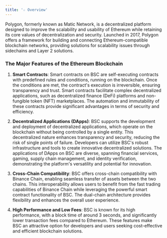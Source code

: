 ```yaml
---
title: '☆ Overview'
---
```


Polygon, formerly known as Matic Network, is a decentralized platform designed to improve the scalability and usability of Ethereum while retaining its core values of decentralization and security. Launched in 2017, Polygon offers a framework for building and connecting Ethereum-compatible blockchain networks, providing solutions for scalability issues through sidechains and Layer 2 solutions.
### The Major Features of the Ethereum Blockchain

1. **Smart Contracts**: Smart contracts on BSC are self-executing contracts with predefined rules and conditions, running on the blockchain. Once the conditions are met, the contract's execution is irreversible, ensuring transparency and trust. Smart contracts facilitate complex decentralized applications, such as decentralized finance (DeFi) platforms and non-fungible token (NFT) marketplaces. The automation and immutability of these contracts provide significant advantages in terms of security and efficiency.

2. **Decentralized Applications (DApps)**: BSC supports the development and deployment of decentralized applications, which operate on the blockchain without being controlled by a single entity. This decentralized nature enhances transparency and security, reducing the risk of single points of failure. Developers can utilize BSC's robust infrastructure and tools to create innovative decentralized solutions. The applications of DApps on BSC are diverse, spanning financial services, gaming, supply chain management, and identity verification, demonstrating the platform's versatility and potential for innovation.

3. **Cross-Chain Compatibility**: BSC offers cross-chain compatibility with Binance Chain, enabling seamless transfer of assets between the two chains. This interoperability allows users to benefit from the fast trading capabilities of Binance Chain while leveraging the powerful smart contract functionality of BSC. The dual-chain architecture provides flexibility and enhances the overall user experience.

4. **High Performance and Low Fees**: BSC is known for its high performance, with a block time of around 3 seconds, and significantly lower transaction fees compared to Ethereum. These features make BSC an attractive option for developers and users seeking cost-effective and efficient blockchain solutions.
